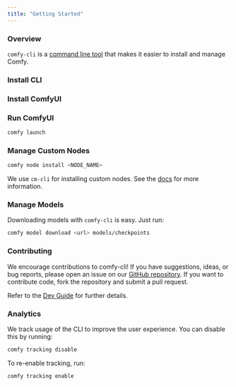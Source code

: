 ```yaml
---
title: "Getting Started"
---
```



### Overview

`comfy-cli` is a [command line tool](https://github.com/Comfy-Org/comfy-cli) that makes it easier to install and manage Comfy.

### Install CLI

<InstallCli/>

### Install ComfyUI

<InstallComfyFromCli/>

### Run ComfyUI

```bash
comfy launch
```

### Manage Custom Nodes

```bash
comfy node install <NODE_NAME>
```

We use `cm-cli` for installing custom nodes. See the [docs](https://github.com/ltdrdata/ComfyUI-Manager/blob/main/docs/en/cm-cli.md) for more information.

### Manage Models

Downloading models with `comfy-cli` is easy. Just run:

```bash
comfy model download <url> models/checkpoints
```

### Contributing

We encourage contributions to comfy-cli! If you have suggestions, ideas, or bug reports, please open an issue on our [GitHub repository](https://github.com/Comfy-Org/comfy-cli/issues). If you want to contribute code, fork the repository and submit a pull request.

Refer to the [Dev Guide](https://github.com/Comfy-Org/comfy-cli/blob/main/DEV_README.md) for further details.

### Analytics

We track usage of the CLI to improve the user experience. You can disable this by running:

```bash
comfy tracking disable
```

To re-enable tracking, run:

```bash
comfy tracking enable
```
